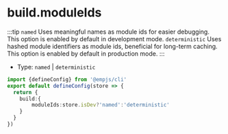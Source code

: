 # build.moduleIds
:::tip
`named` Uses meaningful names as module ids for easier debugging. This option is enabled by default in development mode.
`deterministic` Uses hashed module identifiers as module ids, beneficial for long-term caching. This option is enabled by default in production mode.
:::
+ Type: `named` | `deterministic`

```ts title="emp-config.js"
import {defineConfig} from '@empjs/cli'
export default defineConfig(store => {
  return {
    build:{
        moduleIds:store.isDev?'named':'deterministic'
    }
  }
})
```